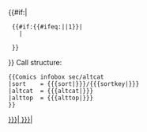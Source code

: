 {{#if:{{{altcat|}}}|
  {{#if:{{#ifeq:{{{altcat|none}}}|{{{sort|none}}}|1}}{{{alttop|}}}|
    [[Category:{{{altcat|}}}| {{{sort|}}}]]|
    [[Category:{{{altcat|}}}|{{{sort|}}}]]
  }}
}}<noinclude>
Call structure:

<pre>
{{Comics infobox sec/altcat
|sort    = {{{sort|}}}/{{{sortkey|}}}
|altcat  = {{{altcat|}}}
|alttop  = {{{alttop|}}}
}}
</pre>
</noinclude>